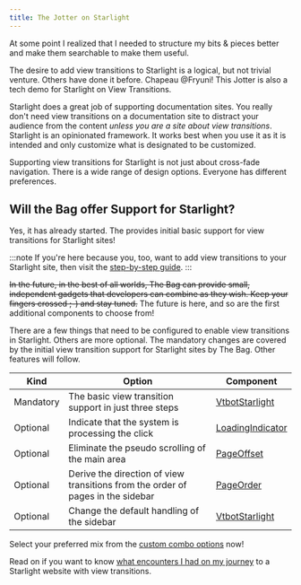 ```yaml
---
title: The Jotter on Starlight
---
```



At some point I realized that I needed to structure my bits & pieces better and make them searchable to make them useful.

 The desire to add view transitions to Starlight is a logical, but not trivial venture. Others have done it before. Chapeau @Fryuni! This Jotter is also a tech demo for Starlight on View Transitions.


Starlight does a great job of supporting documentation sites. You really don't need view transitions on a documentation site to distract your audience from the content *unless you are a site about view transitions*. Starlight is an opinionated framework. It works best when you use it as it is intended and only customize what is designated to be customized.

Supporting view transitions for Starlight is not just about cross-fade navigation. There is a wide range of design options. Everyone has different preferences.

## Will the Bag offer Support for Starlight?

Yes, it has already started. The <BoT/> provides initial basic support for view transitions for  Starlight sites!

:::note
If you're here because you, too, want to add view transitions to your Starlight site, then visit the [step-by-step guide](/jotter/starlight/guide/).
:::

<style>{`
	del {
		text-decoration-style: solid wavy;
		text-decoration-color: #888;
	}
`}</style>

~~In the future, in the best of all worlds, The Bag can provide small, independent gadgets that developers can combine as they wish. Keep your fingers crossed ;-) and stay tuned.~~
The future is here, and so are the first additional components to choose from!

There are a few things that need to be configured to enable view transitions in Starlight. Others are more optional. The mandatory changes are covered by the initial view transition support for Starlight sites by The Bag. Other features will follow.

|Kind|Option|Component|
|-|-|-|
|Mandatory|The basic view transition support in just three steps|[VtbotStarlight](/jotter/starlight/guide/#step-1-install-astro-vtbot)|
|Optional|Indicate that the system is processing the click|[LoadingIndicator](/jotter/starlight/guide/#loading-indicator)|
|Optional|Eliminate the pseudo scrolling of the main area|[PageOffset](/jotter/starlight/guide/#eliminate-pseudo-scrolling)|
|Optional|Derive the direction of view transitions from the order of pages in the sidebar|[PageOrder](/jotter/starlight/guide/#page-order-directions)|
|Optional|Change the default handling of the sidebar|[VtbotStarlight](/jotter/starlight/guide/#customize-the-sidebar)|

Select your preferred mix from the [custom combo options](/jotter/starlight/guide/#custom-combo-options) now!

Read on if you want to know [what encounters I had on my journey](/jotter/starlight/inner-workings/) to a Starlight website with view transitions.




